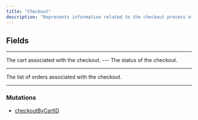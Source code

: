 ```yaml
---
title: "Checkout"
description: "Represents information related to the checkout process of a user's order submission, which includes details such as the user's shipping address, payment method, and any applicable discounts or promotions."
---
```


## Fields

---

<ParamField path="cart" type="Cart!">
  The cart associated with the checkout.
</ParamField>
---

<ParamField path="status" type="CheckoutStatus!">
  The status of the checkout.
</ParamField>

---

<ParamField path="orders" type="Order!!">
The list of orders associated with the checkout.
</ParamField>

---

### Mutations

* [checkoutByCartID](/api-reference/orderbyid)